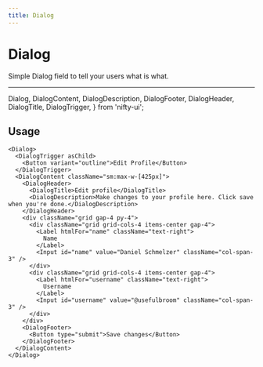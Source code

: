 ```yaml
---
title: Dialog
---
```


# Dialog

Simple Dialog field to tell your users what is what.

---

  Dialog,
  DialogContent,
  DialogDescription,
  DialogFooter,
  DialogHeader,
  DialogTitle,
  DialogTrigger,
} from 'nifty-ui';

<Dialog>
  <DialogTrigger asChild>
    <Button variant="outline">Edit Profile</Button>
  </DialogTrigger>
  <DialogContent className="sm:max-w-[425px]">
    <DialogHeader>
      <DialogTitle>Edit profile</DialogTitle>
      <DialogDescription>Make changes to your profile here. Click save when you're done.</DialogDescription>
    </DialogHeader>
    <div className="grid gap-4 py-4">
      <div className="grid grid-cols-4 items-center gap-4">
        <Label htmlFor="name" className="text-right">
          Name
        </Label>
        <Input id="name" value="Pedro Duarte" className="col-span-3" />
      </div>
      <div className="grid grid-cols-4 items-center gap-4">
        <Label htmlFor="username" className="text-right">
          Username
        </Label>
        <Input id="username" value="@peduarte" className="col-span-3" />
      </div>
    </div>
    <DialogFooter>
      <Button type="submit">Save changes</Button>
    </DialogFooter>
  </DialogContent>
</Dialog>

## Usage

```tsx
<Dialog>
  <DialogTrigger asChild>
    <Button variant="outline">Edit Profile</Button>
  </DialogTrigger>
  <DialogContent className="sm:max-w-[425px]">
    <DialogHeader>
      <DialogTitle>Edit profile</DialogTitle>
      <DialogDescription>Make changes to your profile here. Click save when you're done.</DialogDescription>
    </DialogHeader>
    <div className="grid gap-4 py-4">
      <div className="grid grid-cols-4 items-center gap-4">
        <Label htmlFor="name" className="text-right">
          Name
        </Label>
        <Input id="name" value="Daniel Schmelzer" className="col-span-3" />
      </div>
      <div className="grid grid-cols-4 items-center gap-4">
        <Label htmlFor="username" className="text-right">
          Username
        </Label>
        <Input id="username" value="@usefulbroom" className="col-span-3" />
      </div>
    </div>
    <DialogFooter>
      <Button type="submit">Save changes</Button>
    </DialogFooter>
  </DialogContent>
</Dialog>
```
